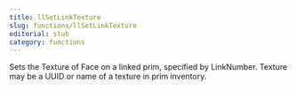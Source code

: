 ```yaml
---
title: llSetLinkTexture
slug: functions/llSetLinkTexture
editorial: stub
category: functions
---
```


<LSLFunction name="llSetLinkTexture"/>

Sets the Texture of Face on a linked prim, specified by LinkNumber. Texture may be a UUID or name of a texture in prim inventory.
